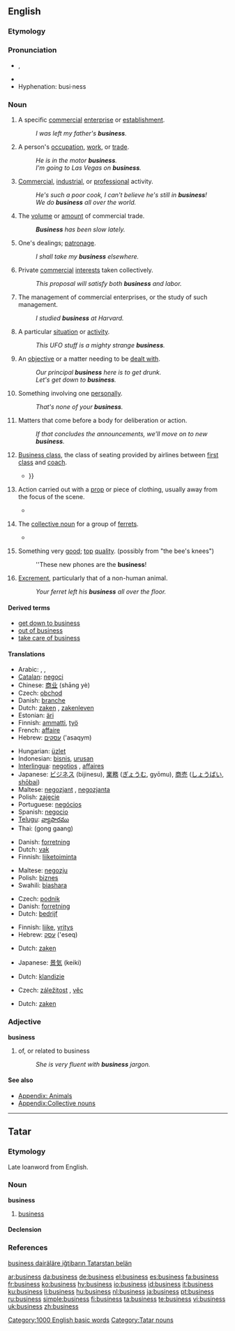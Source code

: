 {{wikipedia|dab=business (disambiguation)|business}}
==English==

{{rank|lost|human|kept|382|business|mean|manner|following}}

===Etymology===
{{suffix|busy|ness}}

===Pronunciation===
* {{IPA|/ˈbɪznəs/}}, {{SAMPA|/"bIzn@s/}}
* {{audio|en-us-business.ogg|Audio (US)}}
* Hyphenation: busi·ness

===Noun===
{{en-noun|es|-}}

# {{countable}} A specific [[commercial]] [[enterprise]] or [[establishment]].
#: ''I was left my father's '''business'''.''
# {{countable}} A person's [[occupation]], [[work]], or [[trade]].
#: ''He is in the motor '''business'''.''
#: ''I'm going to Las Vegas on '''business'''.''
# {{uncountable}} [[commercial|Commercial]], [[industrial]], or [[professional]] activity.
#: ''He's such a poor cook, I can't believe he's still in '''business'''!''
#: ''We do '''business''' all over the world.''
# {{uncountable}} The [[volume]] or [[amount]] of commercial trade.
#: '''''Business''' has been slow lately.''
# {{uncountable}} One's dealings; [[patronage]].
#: ''I shall take my '''business''' elsewhere.''
# {{uncountable}} Private [[commercial]] [[interest]]s taken collectively. 
#: ''This proposal will satisfy both '''business''' and labor.''
# {{uncountable}} The management of commercial enterprises, or the study of such management.
#: ''I studied '''business''' at Harvard.''
# {{countable}} A particular [[situation]] or [[activity]].
#: ''This UFO stuff is a mighty strange '''business'''.''
# {{countable}} An [[objective]] or a matter needing to be [[deal with|dealt with]].
#: ''Our principal '''business''' here is to get drunk.''
#: ''Let's get down to '''business'''.''
# {{uncountable}} Something involving one [[personally]].
#: ''That's none of your '''business'''.''
# {{uncountable|parliamentary procedure}} Matters that come before a body for deliberation or action.
#: ''If that concludes the announcements, we'll move on to new '''business'''.''
# {{travel|uncountable}} [[business class|Business class]], the class of seating provided by airlines between [[first class]] and [[coach]].
#*{{quote-book|1992|James Wallace and Jim Erickson|Hard Drive: Bill Gates and the Making of the Microsoft Empire|page=154|url=http://books.google.com/books?id=h1hPAAAAMAAJ
|passage=Gates, who always flew '''business''' or coach, didn't particularly like the high air fares Nishi was charging to Microsoft, {{...}} }}
# {{acting}} Action carried out with a [[prop]] or piece of clothing, usually away from the focus of the scene.
#*{{quote-book|1983|Peter Thomson|Shakespeare's Theatre|page=155|url=http://books.google.com/books?id=1kQ-AAAAIAAJ|isbn=0710203829
|passage= The '''business''' with the hat is a fine example of the difficulty of distinguishing between 'natural' and 'formal' acting.}}
# {{countable|rare}} The [[collective noun]] for a group of [[ferrets]].
#*{{quote-book|2004|[[w:Dave Duncan (writer)|Dave Duncan]]|The Jaguar Knights: A Chronicle of the King's Blades|page=252|url=http://books.google.com/books?id=jEVRHh4y6NUC|isbn=0060555114
|passage=I'm sure his goons will go through the ship like a '''business''' of ferrets, and they'll want to look in our baggage. }}
# {{uncountable|slang|UK}} Something very [[good]]; [[top]] [[quality]]. (possibly from "the bee's knees")
#: ''These new phones are the '''business'''!
# {{slang|uncountable}} [[excrement|Excrement]], particularly that of a non-human animal.
#: ''Your ferret left his '''business''' all over the floor.''

====Derived terms====
* [[get down to business]]
* [[out of business]]
* [[take care of business]]

====Translations====
{{trans-top|occupation of a person}}
* Arabic: {{Arab|[[عمل]]}} {{IPAchar|(ʕámal)}}, {{Arab|[[تجارة]]}} {{IPAchar|(tajára)}}, {{Arab|[[مشروع]]}} {{IPAchar|(mašrúʕ)}}
* [[Catalan]]: [[negoci]] {{m}}
* Chinese: [[商业]] (shāng yè)
* Czech: [[obchod]]
* Danish: [[branche]] {{c}}
* Dutch: [[zaken]] {{f|p}}, [[zakenleven]] {{n}}
* Estonian: [[äri]]
* Finnish: [[ammatti]], [[työ]]
* French: [[affaire]]
* Hebrew: [[עסקים]] ('asaqym) {{m|p}}
{{trans-mid}}
* Hungarian: [[üzlet]]
* Indonesian: [[bisnis]], [[urus|urusan]]
* [[Interlingua]]: [[negotios]] {{p}}, [[affaires]] {{p}}
* Japanese: [[ビジネス]] (bijinesu), [[業務]] ([[ぎょうむ]], gyōmu), [[商売]] ([[しょうばい]], [[shōbai]])
* Maltese: [[negozjant]] {{m}}, [[negozjanta]] {{f}}
* Polish: [[zajęcie]] {{n}}
* Portuguese: [[negócios]] {{m|p}}
* Spanish: [[negocio]] {{m}}
* [[Telugu]]: [[వ్యాపారము]]
* Thai: {{Thai|[[กงกาง]]}} (gong gaang)
{{trans-bottom}}

{{trans-top|professional dealings}}
* Danish: [[forretning]] {{c}}
* Dutch: [[vak]] {{n}}
* Finnish: [[liiketoiminta]]
{{trans-mid}}
* Maltese: [[negozju]]
* Polish: [[biznes]] {{m}}
* Swahili: [[biashara]]
{{trans-bottom}}

{{trans-top|establishment}}
* Czech: [[podnik]] {{m}}
* Danish: [[forretning]] {{c}}
* Dutch: [[bedrijf]] {{n}}
{{trans-mid}}
* Finnish: [[liike]], [[yritys]]
* Hebrew: [[עסק]] ('eseq) {{m}}
{{trans-bottom}}

{{trans-top|volume of trade}}
* Dutch: [[zaken]] {{f|p}}
{{trans-mid}}
* Japanese: [[景気]] (keiki)
{{trans-bottom}}

{{trans-top|patronage}}
* Dutch: [[klandizie]] {{f}}
{{trans-mid}}
{{trans-bottom}}

{{trans-top|something involving one personally}}
* Czech: [[záležitost]] {{f}}, [[věc]] {{f}}
{{trans-mid}}
* Dutch: [[zaken]] {{f|p}}
{{trans-bottom}}

{{trans-top|serious work}}
{{trans-mid}}
{{trans-bottom}}

{{trans-top|(slang) the bee's knees}}
{{trans-mid}}
{{trans-bottom}}

===Adjective===
'''business'''

# of, or related to business
#: ''She is very fluent with '''business''' jargon.''

====See also====
* [[Appendix: Animals]]
* [[Appendix:Collective nouns]]

[[Category:1000 English basic words]]

----

==Tatar==

===Etymology===
Late loanword from English.

===Noun===
'''business'''

# [[business#English|business]]

====Declension====
{{tt-latin-noun|nıñ|ga|nı|da|dan}}

===References===
[http://www2.azatliq.org/news/local/tb/archives/2006/10/23.ASP#537926 business dairäläre iğtibarın Tatarstan belän ]

[[Category:Tatar nouns]]

[[ar:business]]
[[da:business]]
[[de:business]]
[[el:business]]
[[es:business]]
[[fa:business]]
[[fr:business]]
[[ko:business]]
[[hy:business]]
[[io:business]]
[[id:business]]
[[it:business]]
[[ku:business]]
[[li:business]]
[[hu:business]]
[[nl:business]]
[[ja:business]]
[[pt:business]]
[[ru:business]]
[[simple:business]]
[[fi:business]]
[[ta:business]]
[[te:business]]
[[vi:business]]
[[uk:business]]
[[zh:business]]